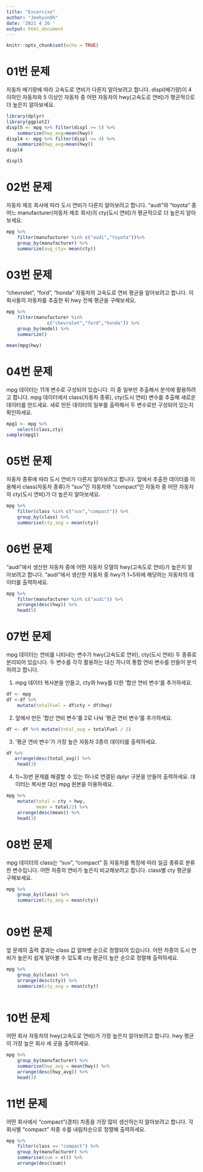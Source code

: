 ```yaml
---
title: "Excercise"
author: "JeehyunOh"
date: '2021 4 26 '
output: html_document
---
```


```r
knitr::opts_chunk$set(echo = TRUE)
```

# 01번 문제

자동차 배기량에 따라 고속도로 연비가 다른지 알아보려고 합니다.
displ(배기량)이 4 이하인 자동차와 5 이상인 자동차 중 어떤 자동차의
hwy(고속도로 연비)가 평균적으로 더 높은지 알아보세요.
```r
library(dplyr)
library(ggplot2)
displ5 <- mpg %>% filter(displ >= 5) %>%
    summarize(hwy_avg=mean(hwy))
displ4 <- mpg %>% filter(displ <= 4) %>%
    summarize(hwy_avg=mean(hwy))
displ4
```
```r
displ5
```

# 02번 문제

자동차 제조 회사에 따라 도시 연비가 다른지 알아보려고 합니다. "audi"와 "toyota" 중 어느 manufacturer(자동차 제조 회사)의 cty(도시 연비)가 평균적으로 더 높은지 알아보세요.
```r
mpg %>% 
    filter(manufacturer %in% c("audi","toyota"))%>%
    group_by(manufacturer) %>%
    summarize(avg_cty= mean(cty))
```
# 03번 문제

"chevrolet", "ford", "honda" 자동차의 고속도로 연비 평균을 알아보려고 합니다. 이 회사들의 자동차를 추출한 뒤 hwy 전체 평균을 구해보세요.
```r
mpg %>%
    filter(manufacturer %in% 
               c("chevrolet","ford","honda")) %>%
    group_by(model) %>%
    summarize()
```
```r
mean(mpg$hwy)
```

# 04번 문제

mpg 데이터는 11개 변수로 구성되어 있습니다. 이 중 일부만 추출해서 분석에 활용하려고 합니다. mpg 데이터에서 class(자동차 종류), cty(도시 연비) 변수를 추출해 새로운 데이터를 만드세요. 새로 만든 데이터의 일부를 출력해서 두 변수로만 구성되어 있는지 확인하세요.
```r
mpg1 <- mpg %>%
    select(class,cty)
sample(mpg1)
```

# 05번 문제

자동차 종류에 따라 도시 연비가 다른지 알아보려고 합니다. 앞에서 추출한 데이터를 이용해서 class(자동차 종류)가 "suv"인 자동차와 "compact"인 자동차 중 어떤 자동차의 cty(도시 연비)가 더 높은지 알아보세요.
```r
mpg %>%
    filter(class %in% c("suv","compact")) %>%
    group_by(class) %>%
    summarise(cty_avg = mean(cty))
```
# 06번 문제

"audi"에서 생산한 자동차 중에 어떤 자동차 모델의 hwy(고속도로 연비)가 높은지 알아보려고 합니다. "audi"에서 생산한 자동차 중 hwy가 1~5위에 해당하는 자동차의 데이터를 출력하세요.
```r
mpg %>%
    filter(manufacturer %in% c("audi")) %>%
    arrange(desc(hwy)) %>%
    head(5)
```

# 07번 문제

mpg 데이터는 연비를 나타내는 변수가 hwy(고속도로 연비), cty(도시 연비) 두 종류로 분리되어 있습니다. 두 변수를 각각 활용하는 대신 하나의 통합 연비 변수를 만들어 분석하려고 합니다.
       
   1) mpg 데이터 복사본을 만들고, cty와 hwy를 더한 '합산 연비 변수'를 추가하세요.
```r
df <- mpg
df <-df %>%
    mutate(totalFuel = df$cty + df$hwy)
```

   2) 앞에서 만든 '합산 연비 변수'를 2로 나눠 '평균 연비 변수'를 추가하세요.
```r
df <- df %>% mutate(total_avg = totalFuel / 2)
```

   3) '평균 연비 변수'가 가장 높은 자동차 3종의 데이터를 출력하세요.
```r
df %>%
   arrange(desc(total_avg)) %>%
    head(3)
```
4) 1)~3)번 문제를 해결할 수 있는 하나로 연결된 dplyr 구문을 만들어 출력하세요. 데이터는 복사본 대신 mpg 원본을 이용하세요.
```r
mpg %>%
    mutate(total = cty + hwy,
           mean = total/2) %>% 
    arrange(desc(mean)) %>%
    head(3)
```

# 08번 문제

mpg 데이터의 class는 "suv", "compact" 등 자동차를 특징에 따라 일곱 종류로 분류한 변수입니다. 어떤 차종의 연비가 높은지 비교해보려고 합니다. class별 cty 평균을 구해보세요.
```r
mpg %>%
    group_by(class) %>%
    summarize(cty_avg = mean(cty)) 
     
```

# 09번 문제

앞 문제의 출력 결과는 class 값 알파벳 순으로 정렬되어 있습니다. 어떤 차종의 도시 연비가 높은지 쉽게 알아볼 수 있도록 cty 평균이 높은 순으로 정렬해 출력하세요.
```r
mpg %>%
    group_by(class) %>%
    arrange(desc(cty)) %>%
    summarize(cty_avg = mean(cty))
     
```

# 10번 문제

어떤 회사 자동차의 hwy(고속도로 연비)가 가장 높은지 알아보려고 합니다. hwy 평균이 가장 높은 회사 세 곳을 출력하세요.
```r
mpg %>%
    group_by(manufacturer) %>%
    summarise(hwy_avg = mean(hwy)) %>%
    arrange(desc(hwy_avg)) %>%  
    head(3)
```

# 11번 문제

어떤 회사에서 "compact"(경차) 차종을 가장 많이 생산하는지 알아보려고 합니다. 각 회사별 "compact" 차종 수를 내림차순으로 정렬해 출력하세요.
```r
mpg %>%
    filter(class == "compact") %>%
    group_by(manufacturer) %>%
    summarise(sum = n()) %>%
    arrange(desc(sum))
    
```

